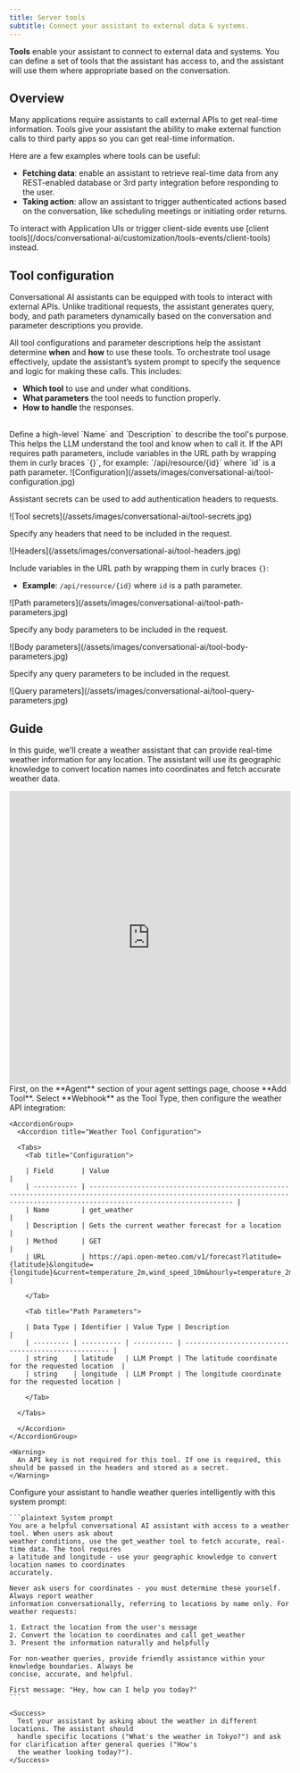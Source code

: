 ```yaml
---
title: Server tools
subtitle: Connect your assistant to external data & systems.
---
```


**Tools** enable your assistant to connect to external data and systems. You can define a set of tools that the assistant has access to, and the assistant will use them where appropriate based on the conversation.

## Overview

Many applications require assistants to call external APIs to get real-time information. Tools give your assistant the ability to make external function calls to third party apps so you can get real-time information.

Here are a few examples where tools can be useful:

- **Fetching data**: enable an assistant to retrieve real-time data from any REST-enabled database or 3rd party integration before responding to the user.
- **Taking action**: allow an assistant to trigger authenticated actions based on the conversation, like scheduling meetings or initiating order returns.

<Info>
  To interact with Application UIs or trigger client-side events use [client
  tools](/docs/conversational-ai/customization/tools-events/client-tools) instead.
</Info>

## Tool configuration

Conversational AI assistants can be equipped with tools to interact with external APIs. Unlike traditional requests, the assistant generates query, body, and path parameters dynamically based on the conversation and parameter descriptions you provide.

All tool configurations and parameter descriptions help the assistant determine **when** and **how** to use these tools. To orchestrate tool usage effectively, update the assistant’s system prompt to specify the sequence and logic for making these calls. This includes:

- **Which tool** to use and under what conditions.
- **What parameters** the tool needs to function properly.
- **How to handle** the responses.

<br />

<Tabs>

<Tab title="Configuration">
Define a high-level `Name` and `Description` to describe the tool's purpose. This helps the LLM understand the tool and know when to call it.

<Info>
  If the API requires path parameters, include variables in the URL path by wrapping them in curly
  braces `{}`, for example: `/api/resource/{id}` where `id` is a path parameter.
</Info>

<Frame background="subtle">
  ![Configuration](/assets/images/conversational-ai/tool-configuration.jpg)
</Frame>

</Tab>

<Tab title="Secrets">

Assistant secrets can be used to add authentication headers to requests.

<Frame background="subtle">
  ![Tool secrets](/assets/images/conversational-ai/tool-secrets.jpg)
</Frame>

</Tab>

<Tab title="Headers">

Specify any headers that need to be included in the request.

<Frame background="subtle">![Headers](/assets/images/conversational-ai/tool-headers.jpg)</Frame>

</Tab>

<Tab title="Path parameters">

Include variables in the URL path by wrapping them in curly braces `{}`:

- **Example**: `/api/resource/{id}` where `id` is a path parameter.

<Frame background="subtle">
  ![Path parameters](/assets/images/conversational-ai/tool-path-parameters.jpg)
</Frame>

</Tab>

<Tab title="Body parameters">

Specify any body parameters to be included in the request.

<Frame background="subtle">
  ![Body parameters](/assets/images/conversational-ai/tool-body-parameters.jpg)
</Frame>

</Tab>

<Tab title="Query parameters">

Specify any query parameters to be included in the request.

<Frame background="subtle">
  ![Query parameters](/assets/images/conversational-ai/tool-query-parameters.jpg)
</Frame>

</Tab>

</Tabs>

## Guide

In this guide, we'll create a weather assistant that can provide real-time weather information for any location. The assistant will use its geographic knowledge to convert location names into coordinates and fetch accurate weather data.

<div style="padding:104.25% 0 0 0;position:relative;">
  <iframe
    src="https://player.vimeo.com/video/1061374724?h=bd9bdb535e&amp;badge=0&amp;autopause=0&amp;player_id=0&amp;app_id=58479"
    frameborder="0"
    allow="autoplay; fullscreen; picture-in-picture; clipboard-write; encrypted-media"
    style="position:absolute;top:0;left:0;width:100%;height:100%;"
    title="weatheragent"
  ></iframe>
</div>
<script src="https://player.vimeo.com/api/player.js"></script>

<Steps>
  <Step title="Configure the weather tool">
    First, on the **Agent** section of your agent settings page, choose **Add Tool**. Select **Webhook** as the Tool Type, then configure the weather API integration:

    <AccordionGroup>
      <Accordion title="Weather Tool Configuration">

      <Tabs>
        <Tab title="Configuration">

        | Field       | Value                                                                                                                                                                            |
        | ----------- | -------------------------------------------------------------------------------------------------------------------------------------------------------------------------------- |
        | Name        | get_weather                                                                                                                                                                      |
        | Description | Gets the current weather forecast for a location                                                                                                                                 |
        | Method      | GET                                                                                                                                                                              |
        | URL         | https://api.open-meteo.com/v1/forecast?latitude={latitude}&longitude={longitude}&current=temperature_2m,wind_speed_10m&hourly=temperature_2m,relative_humidity_2m,wind_speed_10m |

        </Tab>

        <Tab title="Path Parameters">

        | Data Type | Identifier | Value Type | Description                                         |
        | --------- | ---------- | ---------- | --------------------------------------------------- |
        | string    | latitude   | LLM Prompt | The latitude coordinate for the requested location  |
        | string    | longitude  | LLM Prompt | The longitude coordinate for the requested location |

        </Tab>

      </Tabs>

      </Accordion>
    </AccordionGroup>

    <Warning>
      An API key is not required for this tool. If one is required, this should be passed in the headers and stored as a secret.
    </Warning>

  </Step>

  <Step title="Orchestration">
    Configure your assistant to handle weather queries intelligently with this system prompt:

    ```plaintext System prompt
    You are a helpful conversational AI assistant with access to a weather tool. When users ask about
    weather conditions, use the get_weather tool to fetch accurate, real-time data. The tool requires
    a latitude and longitude - use your geographic knowledge to convert location names to coordinates
    accurately.

    Never ask users for coordinates - you must determine these yourself. Always report weather
    information conversationally, referring to locations by name only. For weather requests:

    1. Extract the location from the user's message
    2. Convert the location to coordinates and call get_weather
    3. Present the information naturally and helpfully

    For non-weather queries, provide friendly assistance within your knowledge boundaries. Always be
    concise, accurate, and helpful.

    First message: "Hey, how can I help you today?"
    ```

    <Success>
      Test your assistant by asking about the weather in different locations. The assistant should
      handle specific locations ("What's the weather in Tokyo?") and ask for clarification after general queries ("How's
      the weather looking today?").
    </Success>

  </Step>
</Steps>

<Markdown src="/snippets/conversational-ai-tool-best-practices.mdx" />
